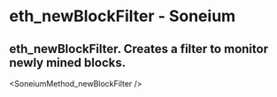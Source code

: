 # eth_newBlockFilter - Soneium

## eth_newBlockFilter. Creates a filter to monitor newly mined blocks.


<SoneiumMethod_newBlockFilter />
